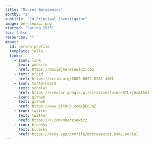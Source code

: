 ```yaml
---
title: "Maciej Beręsewicz"
sortby: "2"
subtitle: "Co-Principal Investigator"
image: beresewicz.png
started: "Spring 2025"
toc: false
resources: ""
about:
  id: person-profile
  template: jolla
  links: 
    - icon: link
      text: website
      href: https://maciejberesewicz.com
    - text: orcid
      href: https://orcid.org/0000-0002-8281-4301
    - icon: mortarboard
      text: scholar
      href: https://scholar.google.pl/citations?user=BYLkj0sAAAAJ
    - icon: github
      text: github
      href: https://www.github.com/BERENZ
    - icon: twitter
      text: twitter
      href: https://x.com/mberesewicz
    - icon: bluesky
      text: bluesky
      href: https://bsky.app/profile/mberesewicz.bsky.social
---
```


